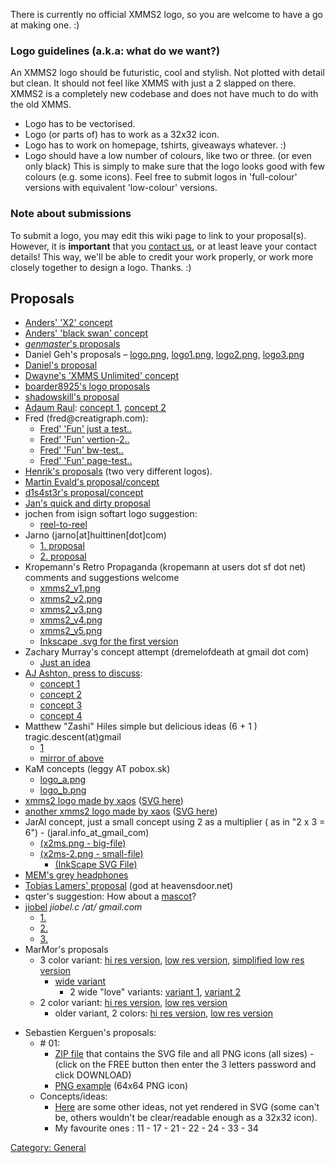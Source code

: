 {{Navbar}}

There is currently no official XMMS2 logo, so you are welcome to have a go at making one. :)

=== Logo guidelines (a.k.a: what do we want?) ===
An XMMS2 logo should be futuristic, cool and stylish. Not plotted with detail but clean. It should not feel like XMMS with just a 2 slapped on there. XMMS2 is a completely new codebase and does not have much to do with the old XMMS.

* Logo has to be vectorised.
* Logo (or parts of) has to work as a 32x32 icon.
* Logo has to work on homepage, tshirts, giveaways whatever. :)
* Logo should have a low number of colours, like two or three. (or even only black) This is simply to make sure that the logo looks good with few colours (e.g. some icons). Feel free to submit logos in 'full-colour' versions with equivalent 'low-colour' versions.

=== Note about submissions ===
To submit a logo, you may edit this wiki page to link to your proposal(s). However, it is '''important''' that you [[About#Contact_info | contact us]], or at least leave your contact details! This way, we'll be able to credit your work properly, or work more closely together to design a logo. Thanks. :)

== Proposals ==
* [http://people.0x63.nu/~andersg/xmms2-logo-02.png Anders' 'X2' concept]
* [http://people.0x63.nu/~andersg/xmms2swan.jpg Anders' 'black swan' concept]
* [http://www.genmaster.co.nr ''genmaster'''s proposals]
* Daniel Geh's proposals &ndash; [http://www.crazy-bird.org/xmms2/logo.png logo.png], [http://www.crazy-bird.org/xmms2/logo1.png logo1.png], [http://www.crazy-bird.org/xmms2/logo2.png logo2.png], [http://www.crazy-bird.org/xmms2/logo3.png logo3.png]
* [[Daniel's proposal]]
* [http://www.dlitz.net/temp/xmms2/xmms2-logo1-small.html Dwayne's 'XMMS Unlimited' concept]
* [[boarder8925's logo proposals]]
* [[Media:Xmm2logo00.png | shadowskill's proposal]]
* [http://srad.multiply.com/ Adaum Raul]: [[Media:Xmms2-1.jpg | concept 1]], [[Media:Xmms2-2.jpg | concept 2]]
* Fred (fred@creatigraph.com):
** [http://www.creatigraph.com/xmms.png Fred' 'Fun' just a test..]
** [http://www.creatigraph.com/xmms-2.png Fred' 'Fun' vertion-2..]
** [http://www.creatigraph.com/xmms-nb.png Fred' 'Fun' bw-test..]
** [http://www.creatigraph.com/xmms-test.png Fred' 'Fun' page-test..]
* [[Henrik's proposal]]s (two very different logos).
* [http://81.216.47.145/xmms2.png Martin Evald's proposal/concept]
* [http://xoomer.virgilio.it/mental_insomnia/logos/xmms2.png d1s4st3r's proposal/concept]
* [http://wudika.de/~jan/xmms2/ Jan's quick and dirty proposal]
* jochen from isign softart logo suggestion:
** [http://www.isign-softart.de/images/xmms2_256x254.png reel-to-reel]
* Jarno (jarno[at]huittinen[dot]com)
** [http://www.huittinen.com/~jarno/xmms2/xmms2-vers1.jpg 1. proposal]
** [http://www.huittinen.com/~jarno/xmms2/xmms2-vers2.jpg 2. proposal]
* Kropemann's Retro Propaganda (kropemann at users dot sf dot net) comments and suggestions welcome
** [http://nosuchdomain.net/xmms2_v1.png xmms2_v1.png]
** [http://nosuchdomain.net/xmms2_v2.png xmms2_v2.png]
** [http://nosuchdomain.net/xmms2_v3.png xmms2_v3.png]
** [http://nosuchdomain.net/xmms2_v4.png xmms2_v4.png]
** [http://nosuchdomain.net/xmms2_v5.png xmms2_v5.png]
** [http://nosuchdomain.net/xmms2_v1.svg Inkscape .svg for the first version]
* Zachary Murray's concept attempt (dremelofdeath at gmail dot com)
** [http://www.geocities.com/dremelofdeath2/xmms2logo.png Just an idea]
* [[AJ Ashton (aj.ashton@gmail.com)|AJ Ashton, press to discuss]]:
** [http://www.deviantart.com/view/19084342/ concept 1]
** [http://www.deviantart.com/view/19084389/ concept 2]
** [http://www.deviantart.com/view/19084428/ concept 3]
** [http://www.deviantart.com/view/19084464/ concept 4]
* Matthew "Zashi" Hiles simple but delicious ideas (6 + 1 ) tragic.descent(at)gmail
** [http://vague.sytes.net/images/xmms2-logo.png]
** [http://phenix.rootshell.be/~trajik/xmms2-logo.png mirror of above]
* KaM concepts (leggy AT pobox.sk)
** [http://www.kam.szm.sk/xmms2/logo_a.png logo_a.png]
** [http://www.kam.szm.sk/xmms2/logo_b.png logo_b.png]
* [http://xaos.vexillium.org/pub/other/xmms2/logo1.png xmms2 logo made by xaos] ([http://xaos.vexillium.org/pub/other/xmms2/logo1.svg SVG here])
* [http://xaos.vexillium.org/pub/other/xmms2/xmms2.png another xmms2 logo made by xaos] ([http://xaos.vexillium.org/pub/other/xmms2/xmms2.svg SVG here])
* JarAl concept, just a small concept using 2 as a multiplier ( as in "2 x 3 = 6") - (jaral.info_at_gmail_com)
** [http://geocities.yahoo.com.br/fijaral/x2ms.png (x2ms.png - big-file)]
** [http://geocities.yahoo.com.br/fijaral/x2ms-2.png (x2ms-2.png - small-file)]
*** [http://geocities.yahoo.com.br/fijaral/x2ms.inkscape.svg (InkScape SVG File)]
* [http://mem.neverendnight.com/headphones.png MEM's grey headphones]
* [[:Image:Xmms2 logo.png | Tobias Lamers' proposal]] (god at heavensdoor.net)
* qster's suggestion: How about a [http://qster.com/images/XMMS2_Shark.png mascot]?
* [http://jiobel.jogger.pl jiobel] ''jiobel.c /at/ gmail.com''
** [http://www.phrack.only.pl/jiobel/new/xmms2/xmms2_logos.png 1.]
** [http://www.phrack.only.pl/jiobel/new/xmms2/xmms2_logos_2.png 2.]
** [http://www.phrack.only.pl/jiobel/new/xmms2/xmms2_logos_3.png 3.]
* MarMor's proposals
** 3 color variant: [[Media:G12541-large.png | hi res version]], [[Media:G12541-small.png | low res version]], [[Media:G12625-small.png | simplified low res version]]
*** [[Media:G11436.png | wide variant]]
**** 2 wide "love" variants: [[Media:G9643.png | variant 1]], [[Media:G9643a.png | variant 2]]
** 2 color variant: [[Media:G12447-large.png | hi res version]], [[Media:G12447-small.png | low res version]]
*** older variant, 2 colors: [[Media:G875-large.png | hi res version]], [[Media:G875-small.png | low res version]]
[[Category: General]]
* Sebastien Kerguen's proposals:
** # 01:
*** [http://rapidshare.de/files/14047220/sebastien_kerguen_xmms2_logo_01.zip.html ZIP file] that contains the SVG file and all PNG icons (all sizes) - (click on the FREE button then enter the 3 letters password and click DOWNLOAD)
*** [http://img148.imageshack.us/img148/7325/logoxmms20164x648io.png PNG example] (64x64 PNG icon)
** Concepts/ideas: 
*** [http://img520.imageshack.us/img520/1558/logos6wp.png Here] are some other ideas, not yet rendered in SVG (some can't be, others wouldn't be clear/readable enough as a 32x32 icon).
*** My favourite ones : 11 - 17 - 21 - 22 - 24 - 33 - 34